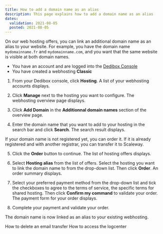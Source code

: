 ```yaml
---
title: How to add a domain name as an alias
description: This page explains how to add a domain name as an alias
dates:
  validation: 2021-08-05
  posted: 2021-08-05
---
```


On our web hosting offers, you can link an additional domain name as an alias to your website. For example, you have the domain name `mydomainname.fr` and `mydomainname.com`, and you want that the same website is visible at both domain names.

<Message type="requirement">

  - You have an account and are logged into the [Dedibox Console](https://console.online.net)
  - You have created a webhosting **Classic**

</Message>

1. From your Dedibox console, click **Hosting**. A list of your webhosting accounts displays.

2. Click **Manage** next to the hosting you want to configure. The webhosting overview page displays.

3. Click **Add Domain** in the **Additionnal domain names** section of the overview page. 

4. Enter the domain name that you want to add to your hosting in the search bar and click **Search**. The search result displays.


  <Message type="note">

  If your domain name is not registered yet, you can order it. If it is already registered and with another registrar, you can transfer it to Scaleway.

  </Message>

5. Click the **Order** button to continue. The list of hosting offers displays.

6. Select **Hosting alias** from the list of offers. Select the hosting you want to link the domain name to from the drop-down list. Then click **Order**. An order summary displays.

7. Select your preferred payment method from the drop-down list and tick the checkboxes to agree to the terms of service, the specific terms for shared hosting. Then click **Confirm my command** to validate your order. The payment form for your order displays.

8. Complete your payment and validate your order. 

  <Message type="note">

  The domain name is now linked as an alias to your existing webhosting.

  </Message>

<Navigation title="See Also">
  <PreviousButton to="/webhosting/classic/how-to/delete-email-transfer/">How to delete an email transfer</PreviousButton>
  <NextButton to="/webhosting/classic/how-to/access-logcenter/">How to access the logcenter</NextButton>
</Navigation> 
